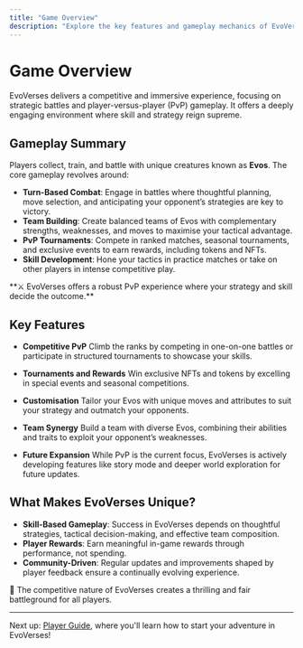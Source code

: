 ```yaml
---
title: "Game Overview"
description: "Explore the key features and gameplay mechanics of EvoVerses."
---
```



# Game Overview

EvoVerses delivers a competitive and immersive experience, focusing on strategic battles and player-versus-player (PvP) gameplay. It offers a deeply engaging environment where skill and strategy reign supreme.

## Gameplay Summary
Players collect, train, and battle with unique creatures known as **Evos**. The core gameplay revolves around:

- **Turn-Based Combat**: Engage in battles where thoughtful planning, move selection, and anticipating your opponent’s strategies are key to victory.
- **Team Building**: Create balanced teams of Evos with complementary strengths, weaknesses, and moves to maximise your tactical advantage.
- **PvP Tournaments**: Compete in ranked matches, seasonal tournaments, and exclusive events to earn rewards, including tokens and NFTs.
- **Skill Development**: Hone your tactics in practice matches or take on other players in intense competitive play.


<Callout>
    **⚔️ EvoVerses offers a robust PvP experience where your strategy and skill decide the outcome.**
</Callout>

## Key Features

- **Competitive PvP**
Climb the ranks by competing in one-on-one battles or participate in structured tournaments to showcase your skills.

- **Tournaments and Rewards**
Win exclusive NFTs and tokens by excelling in special events and seasonal competitions.

- **Customisation**
Tailor your Evos with unique moves and attributes to suit your strategy and outmatch your opponents.

- **Team Synergy**
Build a team with diverse Evos, combining their abilities and traits to exploit your opponent’s weaknesses.

- **Future Expansion**
While PvP is the current focus, EvoVerses is actively developing features like story mode and deeper world exploration for future updates.

## What Makes EvoVerses Unique?
- **Skill-Based Gameplay**: Success in EvoVerses depends on thoughtful strategies, tactical decision-making, and effective team composition.
- **Player Rewards**: Earn meaningful in-game rewards through performance, not spending.
- **Community-Driven**: Regular updates and improvements shaped by player feedback ensure a continually evolving experience.

<Callout>
    🌟 The competitive nature of EvoVerses creates a thrilling and fair battleground for all players.
</Callout>

---

Next up: [Player Guide](#player-guide), where you'll learn how to start your adventure in EvoVerses!
